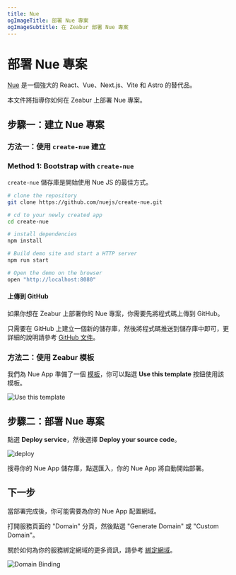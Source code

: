 ```yaml
---
title: Nue
ogImageTitle: 部署 Nue 專案
ogImageSubtitle: 在 Zeabur 部署 Nue 專案
---
```


# 部署 Nue 專案

[Nue](https://nuejs.org/) 是一個強大的 React、Vue、Next.js、Vite 和 Astro 的替代品。

本文件將指導你如何在 Zeabur 上部署 Nue 專案。

## 步驟一：建立 Nue 專案

### 方法一：使用 `create-nue` 建立

### Method 1: Bootstrap with `create-nue`

`create-nue` 儲存庫是開始使用 Nue JS 的最佳方式。

```bash
# clone the repository
git clone https://github.com/nuejs/create-nue.git

# cd to your newly created app
cd create-nue

# install dependencies
npm install

# Build demo site and start a HTTP server
npm run start

# Open the demo on the browser
open "http://localhost:8080"
```

#### 上傳到 GitHub

如果你想在 Zeabur 上部署你的 Nue 專案，你需要先將程式碼上傳到 GitHub。

只需要在 GitHub 上建立一個新的儲存庫，然後將程式碼推送到儲存庫中即可，更詳細的說明請參考 [GitHub 文件](https://docs.github.com/en/github/importing-your-projects-to-github/adding-an-existing-project-to-github-using-the-command-line)。

### 方法二：使用 Zeabur 模板

我們為 Nue App 準備了一個 [模板](https://github.com/zeabur/nuejs-template)，你可以點選 **Use this template** 按鈕使用該模板。

![Use this template](/guides/nodejs/nue/template.png)

## 步驟二：部署 Nue 專案

點選 **Deploy service**，然後選擇 **Deploy your source code**。

![deploy](/deploy/common/select-service.en-US.png)

搜尋你的 Nue App 儲存庫，點選匯入，你的 Nue App 將自動開始部署。

## 下一步

當部署完成後，你可能需要為你的 Nue App 配置網域。

打開服務頁面的 "Domain" 分頁，然後點選 "Generate Domain" 或 "Custom Domain"。

關於如何為你的服務綁定網域的更多資訊，請參考 [綁定網域](/deploy/domain-binding)。

![Domain Binding](/guides/nodejs/nue/domain.png)
